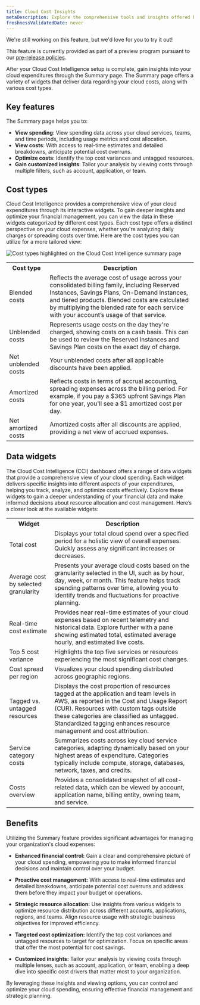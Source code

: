 ```yaml
---
title: Cloud Cost Insights
metaDescription: Explore the comprehensive tools and insights offered by Cloud Cost Intelligence to effectively monitor and analyze your cloud spending. Discover detailed views of your total, average, and real-time costs, top variances, and regional spreads. Learn how to categorize expenses by account, application, billing entity, owning team, and service for optimal financial management.
freshnessValidatedDate: never
---
```


<Callout title="preview">
  We're still working on this feature, but we'd love for you to try it out!

  This feature is currently provided as part of a preview program pursuant to our [pre-release policies](/docs/licenses/license-information/referenced-policies/new-relic-pre-release-policy).
</Callout>

After your Cloud Cost Intelligence setup is complete, gain insights into your cloud expenditures through the Summary page. The Summary page offers a variety of widgets that deliver data regarding your cloud costs, along with various cost types.

## Key features

The Summary page helps you to:

  - **View spending**: View spending data across your cloud services, teams, and time periods, including usage metrics and cost allocation.
  - **View costs**: With access to real-time estimates and detailed breakdowns, anticipate potential cost overruns.
  - **Optimize costs**: Identify the top cost variances and untagged resources.
  - **Gain customized insights**: Tailor your analysis by viewing costs through multiple filters, such as account, application, or team.

## Cost types

Cloud Cost Intelligence provides a comprehensive view of your cloud expenditures through its interactive widgets. To gain deeper insights and optimize your financial management, you can view the data in these widgets categorized by different cost types. Each cost type offers a distinct perspective on your cloud expenses, whether you're analyzing daily charges or spreading costs over time. Here are the cost types you can utilize for a more tailored view:

<img title="Cost types highlighted on the Cloud Cost Intelligence summary page" alt="Cost types highlighted on the Cloud Cost Intelligence summary page" src="/images/cci_cost_types.webp"/>

<table>
  <tr>
    <th>Cost type</th>
    <th>Description</th>
  </tr>
  <tr>
    <td>Blended costs</td>
    <td>Reflects the average cost of usage across your consolidated billing family, including Reserved Instances, Savings Plans, On-Demand Instances, and tiered products. Blended costs are calculated by multiplying the blended rate for each service with your account’s usage of that service.</td>
  </tr>
  <tr>
    <td>Unblended costs</td>
    <td>Represents usage costs on the day they're charged, showing costs on a cash basis. This can be used to review the Reserved Instances and Savings Plan costs on the exact day of charge.</td>
  </tr>
  <tr>
    <td>Net unblended costs</td>
    <td>Your unblended costs after all applicable discounts have been applied.</td>
  </tr>
  <tr>
    <td>Amortized costs</td>
    <td>Reflects costs in terms of accrual accounting, spreading expenses across the billing period. For example, if you pay a $365 upfront Savings Plan for one year, you'll see a $1 amortized cost per day.</td>
  </tr>
  <tr>
    <td>Net amortized costs</td>
    <td>Amortized costs after all discounts are applied, providing a net view of accrued expenses.</td>
  </tr>
</table>

## Data widgets
The Cloud Cost Intelligence (CCI) dashboard offers a range of data widgets that provide a comprehensive view of your cloud spending. Each widget delivers specific insights into different aspects of your expenditures, helping you track, analyze, and optimize costs effectively. Explore these widgets to gain a deeper understanding of your financial data and make informed decisions about resource allocation and cost management. Here’s a closer look at the available widgets:

<table>
  <tr>
    <th>Widget</th>
    <th>Description</th>
  </tr>
  <tr>
    <td>Total cost</td>
    <td>Displays your total cloud spend over a specified period for a holistic view of overall expenses. Quickly assess any significant increases or decreases.</td>
  </tr>
  <tr>
    <td>Average cost by selected granularity</td>
    <td>Presents your average cloud costs based on the granularity selected in the UI, such as by hour, day, week, or month. This feature helps track spending patterns over time, allowing you to identify trends and fluctuations for proactive planning.</td>
  </tr>
  <tr>
    <td>Real-time cost estimate</td>
    <td>Provides near real-time estimates of your cloud expenses based on recent telemetry and historical data. Explore further with a pane showing estimated total, estimated average hourly, and estimated live costs.</td>
  </tr>
  <tr>
    <td>Top 5 cost variance</td>
    <td>Highlights the top five services or resources experiencing the most significant cost changes.</td>
  </tr>
  <tr>
    <td>Cost spread per region</td>
    <td>Visualizes your cloud spending distributed across geographic regions.</td>
  </tr>
  <tr>
    <td>Tagged vs. untagged resources</td>
    <td>Displays the cost proportion of resources tagged at the application and team levels in AWS, as reported in the Cost and Usage Report (CUR). Resources with custom tags outside these categories are classified as untagged. Standardized tagging enhances resource management and cost attribution.</td>
  </tr>
  <tr>
    <td>Service category costs</td>
    <td>Summarizes costs across key cloud service categories, adapting dynamically based on your highest areas of expenditure. Categories typically include compute, storage, databases, network, taxes, and credits.</td>
  </tr>
  <tr>
    <td>Costs overview</td>
    <td>Provides a consolidated snapshot of all cost-related data, which can be viewed by account, application name, billing entity, owning team, and service.</td>
  </tr>
</table>

## Benefits

Utilizing the Summary feature provides significant advantages for managing your organization's cloud expenses:

- **Enhanced financial control:** Gain a clear and comprehensive picture of your cloud spending, empowering you to make informed financial decisions and maintain control over your budget.

- **Proactive cost management:** With access to real-time estimates and detailed breakdowns, anticipate potential cost overruns and address them before they impact your budget or operations.

- **Strategic resource allocation:** Use insights from various widgets to optimize resource distribution across different accounts, applications, regions, and teams. Align resource usage with strategic business objectives for improved efficiency.

- **Targeted cost optimization:** Identify the top cost variances and untagged resources to target for optimization. Focus on specific areas that offer the most potential for cost savings.

- **Customized insights:** Tailor your analysis by viewing costs through multiple lenses, such as account, application, or team, enabling a deep dive into specific cost drivers that matter most to your organization.

By leveraging these insights and viewing options, you can control and optimize your cloud spending, ensuring effective financial management and strategic planning.